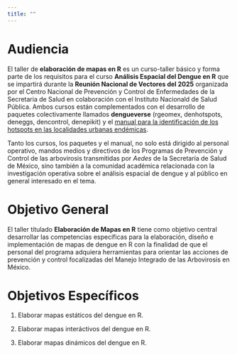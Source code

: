 ```yaml
---
title: ""
---
```


# Audiencia

El taller de **elaboración de mapas en R** es un curso-taller básico y forma parte de los requisitos para el curso **Análisis Espacial del Dengue en R** que se impartirá durante la **Reunión Nacional de Vectores del 2025**  organizada por el Centro Nacional de Prevención y Control de Enfermedades de la Secretaria de Salud en colaboración con el Instituto Nacionald de Salud Pública. Ambos cursos están complementados con el desarrollo de paquetes colectivamente llamados **dengueverse** (rgeomex, denhotspots, deneggs, dencontrol, denepikit) y el [manual para la identificación de los hotspots en las localidades urbanas endémicas](https://fdzul.github.io/manual_hotspots/). 

Tanto los cursos, los paquetes y el manual, no solo está dirigido al personal operativo, mandos medios y directivos de los Programas de Prevención y Control de las arbovirosis transmitidas por *Aedes* de la Secretaría de Salud de México, sino también a la comunidad académica relacionada con la investigación operativa sobre el análisis espacial de dengue y al público en general interesado en el tema.

# Objetivo General

El taller títulado **Elaboración de Mapas en R** tiene como objetivo central desarrollar las competencias específicas para la elaboración, diseño e implementación de mapas de dengue en R con la finalidad de que el personal del programa adquiera herramientas para orientar las acciones de prevención y control focalizadas del Manejo Integrado de las Arbovirosis en México.

# Objetivos Específicos

1.  Elaborar mapas estáticos del dengue en R.

2.  Elaborar mapas interáctivos del dengue en R.

3.  Elaborar mapas dinámicos del dengue en R.
